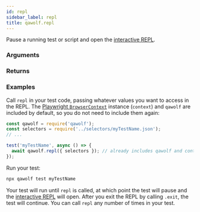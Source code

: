 ```yaml
---
id: repl
sidebar_label: repl
title: qawolf.repl
---
```



<Syntax code="repl([context])" />

Pause a running test or script and open the [interactive REPL](../../use_the_repl).

### Arguments

<ArgumentRepl />

### Returns

<Argument
  description="Resolves when REPL is closed."
  name=""
  type="Promise<void>"
/>

### Examples

Call `repl` in your test code, passing whatever values you want to access in the REPL. The [Playwright `BrowserContext`](https://github.com/microsoft/playwright/blob/master/docs/api.md#class-browsercontext) instance (`context`) and `qawolf` are included by default, so you do not need to include them again:

```js
const qawolf = require('qawolf');
const selectors = require('../selectors/myTestName.json');
// ...

test('myTestName', async () => {
  await qawolf.repl({ selectors }); // already includes qawolf and context
});
```

Run your test:

```bash
npx qawolf test myTestName
```

Your test will run until `repl` is called, at which point the test will pause and the [interactive REPL](../../use_the_repl) will open. After you exit the REPL by calling `.exit`, the test will continue. You can call `repl` any number of times in your test.

